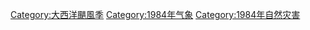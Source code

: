 [[Category:大西洋颶風季|Category:大西洋颶風季]]
[[Category:1984年气象|Category:1984年气象]]
[[Category:1984年自然灾害|Category:1984年自然灾害]]